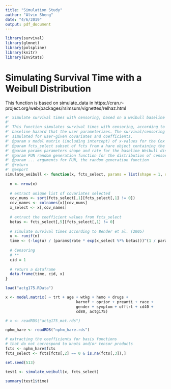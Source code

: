 ```yaml
---
title: "Simulation Study"
author: "Alvin Sheng"
date: "4/6/2019"
output: pdf_document
---
```


<!-- source load_dependencies later -->
<!-- Automatically detect and download libraries -->
<!-- download conflicted package -->
```r
library(survival)
library(glmnet)
library(polspline)
library(knitr)
library(EnvStats)
```

# Simulating Survival Time with a Weibull Distribution

This function is based on simulate_data in https://cran.r-project.org/web/packages/rsimsum/vignettes/relhaz.html

```r
#' Simulate survival times with censoring, based on a weibull baseline hazard
#'
#' This function simulates survival times with censoring, according to a weibull
#' baseline hazard that the user parameterizes. The survival/censoring times are 
#' simulated for user-given covariates and coefficients.
#' @param x model matrix (including intercept) of x-values for the Cox model of survival times
#' @param fcts_select subset of fcts from a hare object containing the coefficients of interest. 
#' @param params parameters shape and rate for the baseline Weibull distribution, by default the exponential distribution with rate = 1
#' @param FUN random generation function for the distribution of censoring times, expected to be uniform, exponential, or weibull. 
#' @param ... arguments for FUN, the random generation function
#' @return 
#' @export
simulate_weibull <- function(x, fcts_select, params = list(shape = 1, rate = 1), FUN, ...) {
  
  n <- nrow(x)
  
  # extract unique list of covariates selected 
  cov_nums <- sort(fcts_select[,1][fcts_select[,1] != 0])
  cov_names <- colnames(x)[cov_nums]
  x_select <- x[,cov_names]
  
  # extract the coefficient values from fcts_select
  betas <- fcts_select[,5][fcts_select[,1] != 0]
  
  # simulate survival times according to Bender et al. (2005)
  u <- runif(n)
  time <- (-log(u) / (params$rate * exp(x_select %*% betas)))^(1 / params$shape)
  
  # Censoring
  # **
  cid = 1
  
  # return a dataframe
  data.frame(time, cid, x)
}
```

<!-- Test rexp vs uniform transform -->

```r
load("actg175.RData")

x <- model.matrix( ~ trt + age + wtkg + hemo + drugs +
                               karnof + oprior + preanti + race +
                               gender + symptom + offtrt + cd40 +
                               cd80, actg175)

# x <- readRDS("actg175_mat.rds")

nphm_hare <- readRDS("nphm_hare.rds")

# extracting the coefficients for basis functions 
# that do not correspond to knots and/or tensor products
fcts <- nphm_hare$fcts
fcts_select <- fcts[fcts[,2] == 0 & is.na(fcts[,3]),]
```

```r
set.seed(513)

test1 <- simulate_weibull(x, fcts_select)

summary(test1$time)
```


